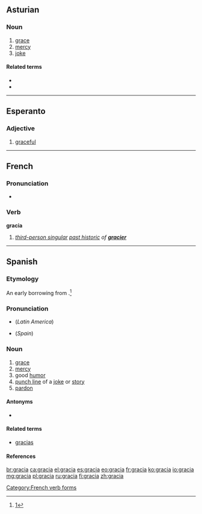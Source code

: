 {{also|gràcia}}
==Asturian==
{{wikipedia|lang=ast}}
===Noun===
{{ast-noun|f|gracies}}

# [[grace]]
# [[mercy]]
# [[joke]]

====Related terms====
* {{l|ast|dar gracia}}
* {{l|ast|gracies}}

----
==Esperanto==

===Adjective===
{{eo-adj}}

# [[graceful]]

----

==French==

===Pronunciation===
* {{IPA|/ɡʁasja/|lang=fr}}

===Verb===
'''gracia'''

# ''[[third-person singular]] [[past historic]] of '''[[gracier]]'''''

[[Category:French verb forms]]

----

==Spanish==

===Etymology===
An early borrowing from {{etyl|la|es}} {{term/t|la|grātia}}.<ref>[http://www6.ocn.ne.jp/~wil/kjtj07.12.13.pdf]</ref>

===Pronunciation===
* {{IPA|/ˈɡrasja/|lang=es}} (''Latin America'')
* {{IPA|/ˈɡraθja/|lang=es}} (''Spain'')

===Noun===
{{es-noun|f}}

# [[grace]]
# [[mercy]]
# good [[humor]]
# [[punch line]] of a [[joke]] or [[story]]
# [[pardon]]

====Antonyms====
* {{sense|grace}} {{l|es|desgracia}}

====Related terms====
* [[gracias]]

====References====
<references/>

[[br:gracia]]
[[ca:gracia]]
[[el:gracia]]
[[es:gracia]]
[[eo:gracia]]
[[fr:gracia]]
[[ko:gracia]]
[[io:gracia]]
[[mg:gracia]]
[[pl:gracia]]
[[ru:gracia]]
[[fi:gracia]]
[[zh:gracia]]